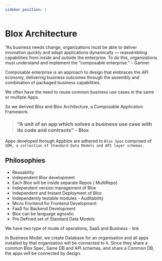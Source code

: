 ```yaml
---
sidebar_position: 1
---
```

# Blox Architecture

“As business needs change, organizations must be able to deliver innovation quickly and adapt applications dynamically — reassembling capabilities from inside and outside the enterprise. To do this, organizations must understand and implement the “composable enterprise.” – Gartner

Composable enterprise is an approach to design that embraces the API economy, delivering business outcomes through the assembly and combination of packaged business capabilities.

We often have the need to reuse common business use cases in the same or multiple Apps. 

So we derived Blox and Blox Architecture, a Composable Application Framework.

> ### “A unit of an app which solves a business use case with its code and contracts” - Blox


Apps developed through Appblox are adhered to `Blox Spec` comprised of `SDM, a collection of Standard Data Models and API layer schemas.`

## Philosophies

- Reusability
- Independent Blox development
- Each Blox will be inside separate Repos ( MultiRepo) 
- Independent version management of Blox
- Independent and Instant Deployment of Blox
- Independently testable modules - Auditability
- Micro Frontend for Frontend Development
- FaaS for Backend Development
- Blox can be language agnostic
- Pre Defined set of Standard Data Models.

We have two type of mode of operations, SaaS and Business - link

In Business Model, we create Database for an organisation and all apps installed by that organisation will be connected to it. Since they share a common Blox Spec, Same DB and API schemas, and share a Common DB, the apps will be connected by design.

